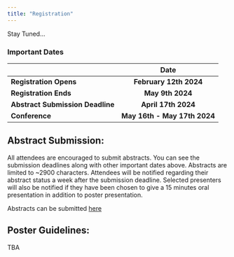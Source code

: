 ```yaml
---
title: "Registration"
---
```


Stay Tuned...

::: center-text
<h3>Important Dates</h3>

|                                  |             Date             |
|----------------------------------|:----------------------------:|
| **Registration Opens**           |    **February 12th 2024**    |
| **Registration Ends**            |       **May 9th 2024**       |
| **Abstract Submission Deadline** |     **April 17th 2024**      |
| **Conference**                   | **May 16th - May 17th 2024** |
:::

## Abstract Submission:

All attendees are encouraged to submit abstracts. You can see the submission deadlines along with other important dates above. Abstracts are limited to \~2900 characters. Attendees will be notified regarding their abstract status a week after the submission deadline. Selected presenters will also be notified if they have been chosen to give a 15 minutes oral presentation in addition to poster presentation.

Abstracts can be submitted [here](<https://forms.gle/ZpVNQsiWAWdBJN4f9>)

## Poster Guidelines:

TBA
